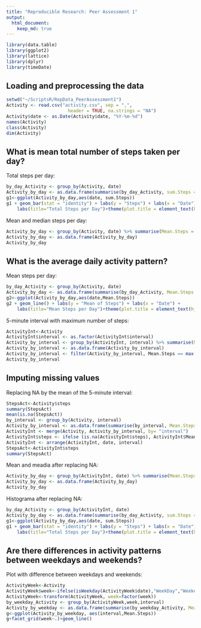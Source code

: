 ```yaml
---
title: "Reproducible Research: Peer Assessment 1"
output: 
  html_document:
    keep_md: true
---
```


```r
library(data.table)
library(ggplot2)
library(lattice)
library(dplyr)
library(timeDate)
```
  
## Loading and preprocessing the data
  
```r
setwd("~/ScriptsR/RepData_PeerAssessment1")
Activity <- read.csv("activity.csv", sep = ",",
                       header = TRUE, na.strings = "NA")
Activity$date <- as.Date(Activity$date, "%Y-%m-%d")
names(Activity)
class(Activity)
dim(Activity)
```


## What is mean total number of steps taken per day?
  
Total steps per day:
```r
by_day_Activity <- group_by(Activity, date)
Activity_by_day <- as.data.frame(summarise(by_day_Activity, sum.Steps = sum(steps, na.rm = TRUE)))
g1<-ggplot(Activity_by_day,aes(date, sum.Steps))
g1 + geom_bar(stat = "identity") + labs(y = "Steps") + labs(x = "Date") + 
    labs(title="Total Steps per Day")+theme(plot.title = element_text(hjust = 0.5))
```
  
Mean and median steps per day:
```r
Activity_by_day <- group_by(Activity, date) %>% summarise(Mean.Steps = mean(steps, na.rm = TRUE), Median.Steps = median(steps, na.rm = TRUE))
Activity_by_day <- as.data.frame(Activity_by_day)
Activity_by_day

```
  
## What is the average daily activity pattern?
  
Mean steps per day:
```r
by_day_Activity <- group_by(Activity, date)
Activity_by_day <- as.data.frame(summarise(by_day_Activity, Mean.Steps = mean(steps, na.rm = TRUE)))
g2<-ggplot(Activity_by_day,aes(date,Mean.Steps))
g2 + geom_line() + labs(y = "Mean of Steps") + labs(x = "Date") + 
    labs(title="Mean Steps per Day")+theme(plot.title = element_text(hjust = 0.5))
```
  
5-minute interval with maximum number of steps:  
```r
ActivityInt<-Activity
ActivityInt$interval <- as.factor(ActivityInt$interval)
Activity_by_interval <- group_by(ActivityInt, interval) %>% summarise(Mean.Steps = mean(steps, na.rm = TRUE))
Activity_by_interval <- as.data.frame(Activity_by_interval)
Activity_by_interval <- filter(Activity_by_interval, Mean.Steps == max(Mean.Steps))
Activity_by_interval
``` 

## Imputing missing values

Replacing NA by the mean of the 5-minute interval:  

```r
StepsAct<-Activity$steps
summary(StepsAct)
mean(is.na(StepsAct))
by_interval <- group_by(Activity, interval)
Activity_by_interval <- as.data.frame(summarise(by_interval, Mean.Steps = mean(steps, na.rm = TRUE)))
ActivityInt <- merge(Activity, Activity_by_interval, by= "interval")
ActivityInt$steps <- ifelse (is.na(ActivityInt$steps), ActivityInt$Mean.Steps, ActivityInt$steps)
ActivityInt <- arrange(ActivityInt, date, interval)
StepsAct<-ActivityInt$steps
summary(StepsAct)
``` 
  
Mean and meadia after replacing NA:     
```r
Activity_by_day <- group_by(ActivityInt, date) %>% summarise(Mean.Steps = mean(steps, na.rm = TRUE), Median.Steps = median(steps, na.rm = TRUE))
Activity_by_day <- as.data.frame(Activity_by_day)
Activity_by_day
```

Histograma after replacing NA:  
```r
by_day_Activity <- group_by(ActivityInt, date)
Activity_by_day <- as.data.frame(summarise(by_day_Activity, sum.Steps = sum(steps, na.rm = TRUE)))
g1<-ggplot(Activity_by_day,aes(date, sum.Steps))
g1 + geom_bar(stat = "identity") + labs(y = "Steps") + labs(x = "Date") + 
    labs(title="Total Steps per Day")+theme(plot.title = element_text(hjust = 0.5))
```

## Are there differences in activity patterns between weekdays and weekends?
  
Plot with difference between weekdays and weekends:  
```r
ActivityWeek<-Activity
ActivityWeek$week<-ifelse(isWeekday(ActivityWeek$date),"WeekDay","Weekend")
ActivityWeek<-transform(ActivityWeek, week=factor(week))
by_weekday_Activity <- group_by(ActivityWeek,week,interval)
Activity_by_weekday <- as.data.frame(summarise(by_weekday_Activity, Mean.Steps = mean(steps, na.rm = TRUE)))
g<-ggplot(Activity_by_weekday, aes(interval,Mean.Steps))
g+facet_grid(week~.)+geom_line()
``` 
  
